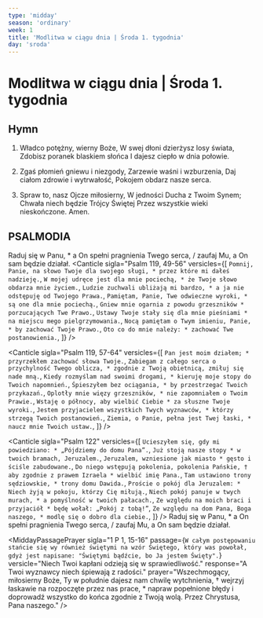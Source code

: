 ```yaml
---
type: 'midday'
season: 'ordinary'
week: 1
title: 'Modlitwa w ciągu dnia | Środa 1. tygodnia'
day: 'sroda'
---
```


# Modlitwa w ciągu dnia | Środa 1. tygodnia

<OpeningVersicle />

## Hymn

1. Władco potężny, wierny Boże,
   W swej dłoni dzierżysz losy świata,
   Zdobisz poranek blaskiem słońca
   I dajesz ciepło w dnia połowie.

2. Zgaś płomień gniewu i niezgody,
   Zarzewie waśni i wzburzenia,
   Daj ciałom zdrowie i wytrwałość,
   Pokojem obdarz nasze serca.

3. Spraw to, nasz Ojcze miłosierny,
   W jedności Ducha z Twoim Synem;
   Chwała niech będzie Trójcy Świętej
   Przez wszystkie wieki nieskończone. Amen.

## PSALMODIA

<Antiphon>Raduj się w Panu, * a On spełni pragnienia Twego serca, / zaufaj Mu, a On sam będzie działał.</Antiphon>
<Canticle
  sigla="Psalm 119, 49-56"
  versicles={[
`Pomnij, Panie, na słowo Twoje dla swojego sługi, *
przez które mi dałeś nadzieję.`,
`W mojej udręce jest dla mnie pociechą, *
że Twoje słowo obdarza mnie życiem.`,
`Ludzie zuchwali ubliżają mi bardzo, *
a ja nie odstępuję od Twojego Prawa.`,
`Pamiętam, Panie, Twe odwieczne wyroki, *
są one dla mnie pociechą.`,
`Gniew mnie ogarnia z powodu grzeszników *
porzucających Twe Prawo.`,
`Ustawy Twoje stały się dla mnie pieśniami *
na miejscu mego pielgrzymowania.`,
`Nocą pamiętam o Twym imieniu, Panie, *
by zachować Twoje Prawo.`,
`Oto co do mnie należy: *
zachować Twe postanowienia.`,
  ]}
/>

<Canticle
  sigla="Psalm 119, 57-64"
  versicles={[
`Pan jest moim działem; *
przyrzekłem zachować słowa Twoje.`,
`Zabiegam z całego serca o przychylność Twego oblicza, *
zgodnie z Twoją obietnicą, zmiłuj się nade mną.`,
`Kiedy rozmyślam nad swoimi drogami, *
kieruję moje stopy do Twoich napomnień.`,
`Śpieszyłem bez ociągania, *
by przestrzegać Twoich przykazań.`,
`Oplotły mnie więzy grzeszników, *
nie zapomniałem o Twoim Prawie.`,
`Wstaję o północy, aby wielbić Ciebie *
za słuszne Twoje wyroki.`,
`Jestem przyjacielem wszystkich Twych wyznawców, *
którzy strzegą Twoich postanowień.`,
`Ziemia, o Panie, pełna jest Twej łaski, *
naucz mnie Twoich ustaw.`,
  ]}
/>

<Canticle
  sigla="Psalm 122"
  versicles={[
    `Ucieszyłem się, gdy mi powiedziano: *
„Pójdziemy do domu Pana”.`,
    `Już stoją nasze stopy *
w twoich bramach, Jeruzalem.`,
    `Jeruzalem, wzniesione jak miasto *
gęsto i ściśle zabudowane.`,
    `Do niego wstępują pokolenia, pokolenia Pańskie, †
aby zgodnie z prawem Izraela *
wielbić imię Pana.`,
    `Tam ustawiono trony sędziowskie, *
trony domu Dawida.`,
    `Proście o pokój dla Jeruzalem: *
Niech żyją w pokoju, którzy Cię miłują.`,
    `Niech pokój panuje w twych murach, *
a pomyślność w twoich pałacach.`,
    `Ze względu na moich braci i przyjaciół *
będę wołał: „Pokój z tobą!”`,
    `Ze względu na dom Pana, Boga naszego, *
modlę się o dobro dla ciebie.`,
  ]}
/>
<Antiphon>Raduj się w Panu, * a On spełni pragnienia Twego serca, / zaufaj Mu, a On sam będzie działał.</Antiphon>

<WeeklyRotation>
  <MiddayPassagePrayer
    sigla="Pwt 1, 16-17"
    passage="Rozkazałem waszym sędziom: Przesłuchujcie braci waszych, rozstrzygajcie sprawiedliwie spór każdego ze swym bratem czy też obcym. W sądzeniu unikajcie stronniczości, wysłuchujcie małego i wielkiego, nie lękajcie się nikogo, gdyż jest to sąd Boży."
    versicle="Pan jest sprawiedliwy i kocha sprawiedliwość."
    response="Ludzie prawi ujrzą Jego oblicze."
    prayer="Panie, Ojcze święty, wierny Boże, † Ty zesłałeś obiecanego Ducha, aby zgromadzić w jedno ludzi przez grzech rozproszonych, * naucz nas współdziałać w budowaniu jedności i pokoju na świecie. Przez Chrystusa, Pana naszego."
  />

  <MiddayPassagePrayer
    sigla="1 P 1, 15-16"
    passage={`W całym postępowaniu stańcie się wy również świętymi na wzór Świętego, który was powołał, gdyż jest napisane: "Świętymi bądźcie, bo Ja jestem Święty".`}
    versicle="Niech Twoi kapłani odzieją się w sprawiedliwość."
    response="A Twoi wyznawcy niech śpiewają z radości."
    prayer="Wszechmogący, miłosierny Boże, Ty w południe dajesz nam chwilę wytchnienia, † wejrzyj łaskawie na rozpoczęte przez nas prace, * napraw popełnione błędy i doprowadź wszystko do końca zgodnie z Twoją wolą. Przez Chrystusa, Pana naszego."
  />

  <MiddayPassagePrayer
    sigla="Jk 4, 7-8a. 10"
    passage="Bądźcie poddani Bogu, przeciwstawiajcie się natomiast diabłu, a ucieknie od was. Przystąpcie bliżej do Boga, to i On zbliży się do was. Uniżcie się przed Panem, a wywyższy was."
    versicle="Oczy Pana zwrócone na bogobojnych."
    response="Na tych, którzy oczekują Jego łaski."
    prayer="Panie, Jezu Chryste, Ty dla zbawienia ludzi wyciągnąłeś ręce na krzyżu, † spraw, aby nasze czyny podobały się Tobie * i głosiły w świecie Twoje dzieło odkupienia. Który żyjesz i królujesz na wieki wieków."
  />
</WeeklyRotation>
